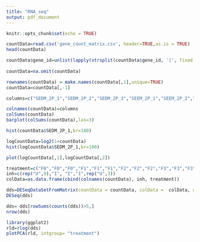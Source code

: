 ```yaml
---
title: "RNA_seq"
output: pdf_document
---
```


```r
knitr::opts_chunk$set(echo = TRUE)
```

```r
countData=read.csv('gene_count_matrix.csv', header=TRUE,as.is = TRUE)
head(countData)
```

```r
countData$gene_id=unlist(lapply(strsplit(countData$gene_id, '|', fixed = TRUE), '[', 2))
 
countData=na.omit(countData)

rownames(countData) = make.names(countData[,1],unique=TRUE)
countData=countData[,-1]
```

```r
columns=c("SEDM_2P_1","SEDM_2P_2","SEDM_2P_3","SEEM_2P_1","SEEM_2P_2","SEEM_2P_3","SEEM_4P_1","SEEM_4P_2","SEEM_4P_3","PERKi_1","PERKi_2","PERKi_3","T_1","T_2","T_3")
```


```r
colnames(countData)=columns
colSums(countData)
barplot(colSums(countData),las=3)
```

```r
hist(countData$SEDM_2P_1,br=100)
```
```r
logCountData=log2(1+countData)
hist(logCountData$SEDM_2P_1,br=100)
```

```r
plot(logCountData[,1],logCountData[,2])
```
```r
treatment=c("F0","F0","F0","F1","F1","F1","F2","F2","F2","F3","F3","F3","F4","F4","F4")
inh=c(rep("U",9),"I", "I","I",rep("U",3))
colData=as.data.frame(cbind(colnames(countData), inh, treatment))
```

```r
dds=DESeqDataSetFromMatrix(countData = countData, colData =  colData, design= ~treatment)
DESeq(dds)

```


```r
dds= dds[rowSums(counts(dds))>5,]
nrow(dds)
```
```r
library(ggplot2)
rld=rlog(dds)
plotPCA(rld, intgroup= "treatment")
```